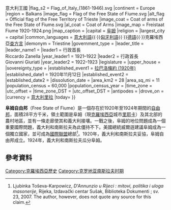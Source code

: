 {{Infobox former country
|conventional_long_name = 阜姆自由邦
|native_name = ''Stato libero di Fiume<br />Slobodna Država Rijeka<br />Fiumei Szabad Állam<br />Freistaat Fiume''
|common_name = 
|era         = 第一次世界大戰結束到第二次世界大戰間
|status      = 
|year_start = 1920
|year_end = 1924
|p1      = 克羅埃西亞王國
|flag_p1 = Flag of the Kingdom of Croatia (Habsburg).svg
|s1      = 南斯拉夫王國
|flag_s1 = Flag of the Kingdom of Yugoslavia.svg
|s2      = 意大利王國 (1861年－1946年){{!}}意大利王國
|flag_s2 = Flag_of_Italy_(1861-1946).svg
|continent = Europe
|region     = Balkans
|image_flag = Flag of the Free State of Fiume.svg
|alt_flag = Official flag of the Free Territory of Trieste
|image_coat = Coat of arms of the Free State of Fiume.svg
|al_coat = Coat of Arms
|image_map = Freistaat Fiume 1920-1924.png
|map_caption = 
|capital = [[阜姆|阜姆]]
|religion = 
|largest_city = capital
|common_languages = [[意大利語|意大利語]]{{·}}[[匈牙利語|匈牙利語]]{{·}}[[德語|德語]]{{·}}克羅埃西亞[[查方言|查方言]]
|demonym = Triestine
|government_type = {{nowrap|共和政府}}
|leader_title = 
|leader_name1 = 
|leader1 = 行政首長<br/>Riccardo Zanella
|year_leader1 = 1921–1922
|leader2 = 行政首長<br/>Giovanni Giuriati
|year_leader2 = 1922–1923
|legislature = 
|upper_house = 
|sovereignty_type = 
|established_event1 = [[拉巴洛條約_(1920年)|拉巴洛條約 (1920年)]]
|established_date1 = 1920年11月12日
|established_event2 = 
|established_date2 = 
|dissolution_date = 
|area_km2 = 28
|area_sq_mi = 11
|population_census = 60,000
|population_census_year = 
|time_zone = 
|utc_offset = 
|time_zone_DST = 
|utc_offset_DST = 
|antipodes = 
|drove_on = 
|currency = [[意大利里拉|意大利里拉]] 
|today= {{flag|Croatia}}
}}

'''阜姆自由邦'''（Free State of Fiume）是一個存在於1920年至1924年期間的[[自由邦|自由邦]]，面積28平方千米，領土範圍是阜姆（現[[克羅埃西亞|克羅埃西亞]]城市[[里耶卡|里耶卡]]）及其北部的農村地區，並有一條走廊使其和義大利接壤。一戰之後，阜姆的地位問題成為一個重要國際問題，義大利和南斯拉夫為此僵持不下。美國總統威爾遜建議阜姆成為一個獨立國家，並可成為[[國際聯盟|國際聯盟]]總部<ref>Ljubinka Toševa-Karpowicz, ''D'Annunzio u Rijeci : mitovi, politika i uloga masonerije'', Rijeka, Izdavački centar Sušak, Biblioteka Dokumenti ; sv. 23, 2007. The author, however, does not quote any source for this claim.</ref>。1920年，義大利和南斯拉夫妥協，阜姆自由邦成立。1924年，義大利和南斯拉夫瓜分阜姆。

==參考資料==
{{reflist}}
[[Category:克羅埃西亞歷史|Category:克羅埃西亞歷史]]
[[Category:克罗地亚南斯拉夫时期|Category:克罗地亚南斯拉夫时期]]